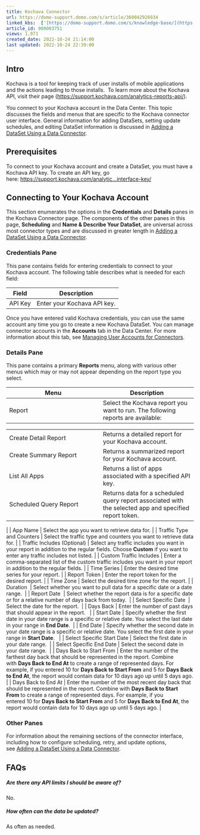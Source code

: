 ```yaml
---
title: Kochava Connector
url: https://domo-support.domo.com/s/article/360042926934
linked_kbs:  ['[https://domo-support.domo.com/s/knowledge-base/](https://domo-support.domo.com/s/knowledge-base/)', '[https://domo-support.domo.com/s/](https://domo-support.domo.com/s/)', '[https://domo-support.domo.com/s/topic/0TO5w000000ZammGAC](https://domo-support.domo.com/s/topic/0TO5w000000ZammGAC)', '[https://domo-support.domo.com/s/topic/0TO5w000000ZanLGAS](https://domo-support.domo.com/s/topic/0TO5w000000ZanLGAS)', '[https://domo-support.domo.com/s/topic/0TO5w000000ZaoQGAS](https://domo-support.domo.com/s/topic/0TO5w000000ZaoQGAS)', '[https://domo-support.domo.com/s/article/360042926274](https://domo-support.domo.com/s/article/360042926274)', '[https://domo-support.domo.com/s/article/360042926054](https://domo-support.domo.com/s/article/360042926054)', '[https://domo-support.domo.com/s/article/360042926934](https://domo-support.domo.com/s/article/360042926934)', '[https://domo-support.domo.com/s/topic/0TO5w000000ZaoQGAS/api-connectors](https://domo-support.domo.com/s/topic/0TO5w000000ZaoQGAS/api-connectors)', '[https://domo-support.domo.com/s/article/360043429933](https://domo-support.domo.com/s/article/360043429933)', '[https://domo-support.domo.com/s/article/360043429953](https://domo-support.domo.com/s/article/360043429953)', '[https://domo-support.domo.com/s/article/360042925494](https://domo-support.domo.com/s/article/360042925494)', '[https://domo-support.domo.com/s/article/360043429913](https://domo-support.domo.com/s/article/360043429913)', '[https://domo-support.domo.com/s/article/4408174643607](https://domo-support.domo.com/s/article/4408174643607)', '[https://domo-support.domo.com/s/login/](https://domo-support.domo.com/s/login/)']
article_id: 000003751
views: 1,071
created_date: 2022-10-24 21:14:00
last updated: 2022-10-24 22:39:00
---
```




Intro
-----


Kochava is a tool for keeping track of user installs of mobile applications and the actions leading to those installs.  To learn more about the Kochava API, visit their page ([https://support.kochava.com/analytics-reports-api/](https://support.kochava.com/analytics-reports-api/ "https://support.kochava.com/analytics-reports-api/")).


You connect to your Kochava account in the Data Center. This topic discusses the fields and menus that are specific to the Kochava connector user interface. General information for adding DataSets, setting update schedules, and editing DataSet information is discussed in [Adding a DataSet Using a Data Connector](/s/article/360042926274).


Prerequisites
-------------


To connect to your Kochava account and create a DataSet, you must have a Kochava API key. To create an API key, go here: [https://support.kochava.com/analytic...interface-key/](https://support.kochava.com/analytics-reports-api/create-and-manage-application-programming-interface-key/ "https://support.kochava.com/analytics-reports-api/create-and-manage-application-programming-interface-key/")


Connecting to Your Kochava Account
----------------------------------


This section enumerates the options in the **Credentials** and **Details** panes in the Kochava Connector page. The components of the other panes in this page, **Scheduling** and **Name & Describe Your DataSet**, are universal across most connector types and are discussed in greater length in [Adding a DataSet Using a Data Connector](/s/article/360042926274 "Adding a DataSet Using a Data Connector").


### Credentials Pane


This pane contains fields for entering credentials to connect to your Kochava account. The following table describes what is needed for each field:  




| Field | Description |
| --- | --- |
| API Key | Enter your Kochava API key. |


Once you have entered valid Kochava credentials, you can use the same account any time you go to create a new Kochava DataSet. You can manage connector accounts in the **Accounts** tab in the Data Center. For more information about this tab, see [Managing User Accounts for Connectors](/s/article/360042926054 "Managing User Accounts for Connectors").


### Details Pane


This pane contains a primary **Reports** menu, along with various other menus which may or may not appear depending on the report type you select.




| Menu | Description |
| --- | --- |
| Report | Select the Kochava report you want to run. The following reports are available:

|  |  |
| --- | --- |
| Create Detail Report | Returns a detailed report for your Kochava account. |
| Create Summary Report | Returns a summarized report for your Kochava account. |
| List All Apps | Returns a list of apps associated with a specified API key. |
| Scheduled Query Report | Returns data for a scheduled query report associated with the selected app and specified report token. |

 |
| App Name | Select the app you want to retrieve data for. |
| Traffic Type and Counters | Select the traffic type and counters you want to retrieve data for. |
| Traffic Includes (Optional) | Select any traffic includes you want in your report in addition to the regular fields. Choose **Custom** if you want to enter any traffic includes not listed. |
| Custom Traffic Includes | Enter a comma-separated list of the custom traffic includes you want in your report in addition to the regular fields. |
| Time Series | Enter the desired time series for your report. |
| Report Token | Enter the report token for the desired report. |
| Time Zone | Select the desired time zone for the report. |
| Duration  | Select whether you want to pull data for a specific date or a date range.  |
| Report Date  | Select whether the report data is for a specific date or for a relative number of days back from today.  |
| Select Specific Date  | Select the date for the report.  |
| Days Back | Enter the number of past days that should appear in the report.   |
| Start Date | Specify whether the first date in your date range is a specific or relative date. You select the last date in your range in **End Date**.  |
| End Date | Specify whether the second date in your date range is a specific or relative date. You select the first date in your range in **Start Date**.   |
| Select Specific Start Date | Select the first date in your date range.  |
| Select Specific End Date | Select the second date in your date range.  |
| Days Back to Start From | Enter the number of the farthest day back that should be represented in the report. Combine with **Days Back to End At** to create a range of represented days.
For example, if you entered 10 for **Days Back to Start From** and 5 for **Days Back to End At**, the report would contain data for 10 days ago up until 5 days ago. |
| Days Back to End At | Enter the number of the most recent day back that should be represented in the report. Combine with **Days Back to Start From** to create a range of represented days.
For example, if you entered 10 for **Days Back to Start From** and 5 for **Days Back to End At**, the report would contain data for 10 days ago up until 5 days ago. |


### Other Panes


For information about the remaining sections of the connector interface, including how to configure scheduling, retry, and update options, see [Adding a DataSet Using a Data Connector](/s/article/360042926274).


FAQs
----


##### Are there any API limits I should be aware of?


No.


##### How often can the data be updated?


As often as needed.

